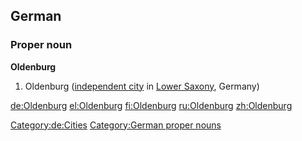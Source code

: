 ==German==
{{wikipedia}}
{{wikipedia|lang=de}}
===Proper noun===
'''Oldenburg'''
# Oldenburg ([[independent city]] in [[Lower Saxony]], Germany)
[[Category:de:Cities]]
[[Category:German proper nouns]]

[[de:Oldenburg]]
[[el:Oldenburg]]
[[fi:Oldenburg]]
[[ru:Oldenburg]]
[[zh:Oldenburg]]